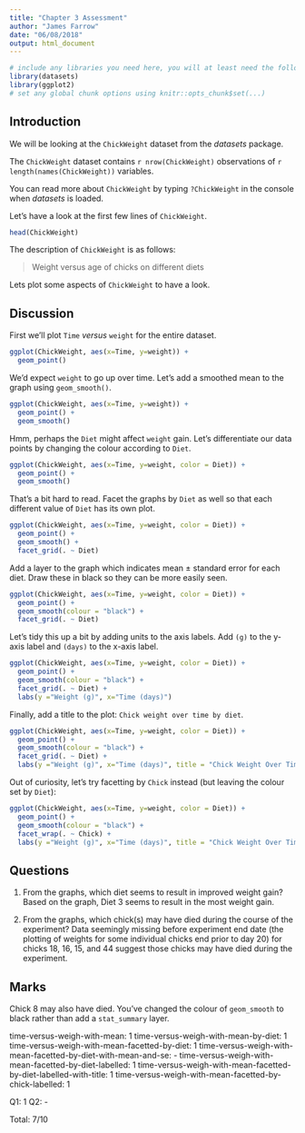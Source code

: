 ```yaml
---
title: "Chapter 3 Assessment"
author: "James Farrow"
date: "06/08/2018"
output: html_document
---
```


```r
# include any libraries you need here, you will at least need the following
library(datasets)
library(ggplot2)
# set any global chunk options using knitr::opts_chunk$set(...)
```

## Introduction

We will be looking at the `ChickWeight` dataset from the _datasets_ package.

The `ChickWeight` dataset contains `r nrow(ChickWeight)` observations of `r length(names(ChickWeight))` variables.

You can read more about `ChickWeight` by typing `?ChickWeight` in the console when _datasets_ is loaded.

Let's have a look at the first few lines of `ChickWeight`.

```r
head(ChickWeight)
```

The description of `ChickWeight` is as follows:

> Weight versus age of chicks on different diets

Lets plot some aspects of `ChickWeight` to have a look.

## Discussion

First we'll plot `Time` _versus_ `weight` for the entire dataset.

```r
ggplot(ChickWeight, aes(x=Time, y=weight)) +
  geom_point()
```

We'd expect `weight` to go up over time.
Let's add a smoothed mean to the graph using `geom_smooth()`.

```r
ggplot(ChickWeight, aes(x=Time, y=weight)) +
  geom_point() +
  geom_smooth()
```

Hmm, perhaps the `Diet` might affect `weight` gain.
Let's differentiate our data points by changing the colour according to `Diet`.

```r
ggplot(ChickWeight, aes(x=Time, y=weight, color = Diet)) +
  geom_point() +
  geom_smooth()
```

That's a bit hard to read.
Facet the graphs by `Diet` as well so that each different value of `Diet` has its own plot.

```r
ggplot(ChickWeight, aes(x=Time, y=weight, color = Diet)) +
  geom_point() +
  geom_smooth() +
  facet_grid(. ~ Diet)
```

Add a layer to the graph which indicates mean ± standard error for each diet.
Draw these in black so they can be more easily seen.

```r
ggplot(ChickWeight, aes(x=Time, y=weight, color = Diet)) +
  geom_point() +
  geom_smooth(colour = "black") +
  facet_grid(. ~ Diet)
```

Let's tidy this up a bit by adding units to the axis labels.
Add `(g)` to the y-axis label and `(days)` to the x-axis label.

```r
ggplot(ChickWeight, aes(x=Time, y=weight, color = Diet)) +
  geom_point() +
  geom_smooth(colour = "black") +
  facet_grid(. ~ Diet) +
  labs(y ="Weight (g)", x="Time (days)")
```

Finally, add a title to the plot: `Chick weight over time by diet`.

```r
ggplot(ChickWeight, aes(x=Time, y=weight, color = Diet)) +
  geom_point() +
  geom_smooth(colour = "black") +
  facet_grid(. ~ Diet) +
  labs(y ="Weight (g)", x="Time (days)", title = "Chick Weight Over Time by Diet")
```

Out of curiosity, let's try facetting by `Chick` instead (but leaving the colour set by `Diet`):

```r
ggplot(ChickWeight, aes(x=Time, y=weight, color = Diet)) +
  geom_point() +
  geom_smooth(colour = "black") +
  facet_wrap(. ~ Chick) +
  labs(y ="Weight (g)", x="Time (days)", title = "Chick Weight Over Time by Diet")
```

## Questions

  1. From the graphs, which diet seems to result in improved weight gain?
          Based on the graph, Diet 3 seems to result in the most weight gain.
  
  
  2. From the graphs, which chick(s) may have died during the course of the experiment?
          Data seemingly missing before experiment end date (the plotting of weights for some individual chicks end prior to day 20) for chicks 18, 16, 15, and 44 suggest those chicks may have died during the experiment.

## Marks

Chick 8 may also have died.
You've changed the colour of `geom_smooth` to black rather than add a `stat_summary` layer.

time-versus-weigh-with-mean: 1
time-versus-weigh-with-mean-by-diet: 1
time-versus-weigh-with-mean-facetted-by-diet: 1
time-versus-weigh-with-mean-facetted-by-diet-with-mean-and-se: -
time-versus-weigh-with-mean-facetted-by-diet-labelled: 1
time-versus-weigh-with-mean-facetted-by-diet-labelled-with-title: 1
time-versus-weigh-with-mean-facetted-by-chick-labelled: 1

Q1: 1
Q2: -

Total: 7/10
